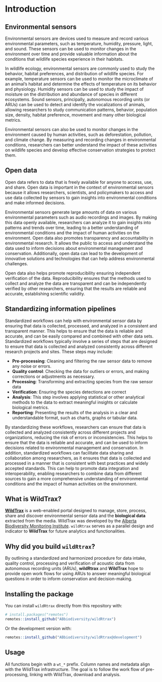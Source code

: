 # Introduction

## Environmental sensors

Environmental sensors are devices used to measure and record various environmental parameters, such as temperature, humidity, pressure, light, and sound. These sensors can be used to monitor changes in the environment over time and provide valuable information about the conditions that wildlife species experience in their habitats.

In wildlife ecology, environmental sensors are commonly used to study the behavior, habitat preferences, and distribution of wildlife species. For example, temperature sensors can be used to monitor the microclimate of an animal's habitat and determine the effects of temperature on its behavior and physiology. Humidity sensors can be used to study the impact of moisture on the distribution and abundance of species in different ecosystems. Sound sensors, principally, autonomous recording units (or ARUs) can be used to detect and identify the vocalizations of animals, allowing researchers to study communication patterns, behavior, population size, density, habitat preference, movement and many other biological metrics. 

Environmental sensors can also be used to monitor changes in the environment caused by human activities, such as deforestation, pollution, and climate change. By measuring and recording changes in environmental conditions, researchers can better understand the impact of these activities on wildlife species and develop effective conservation strategies to protect them.

## Open data

Open data refers to data that is freely available for anyone to access, use, and share. Open data is important in the context of environmental sensors because it allows researchers, scientists, and policymakers to access and use data collected by sensors to gain insights into environmental conditions and make informed decisions.

Environmental sensors generate large amounts of data on various environmental parameters such as audio recordings and images. By making this data openly available, researchers can analyze it to gain insights into patterns and trends over time, leading to a better understanding of environmental conditions and the impact of human activities on the environment. Open data also promotes transparency and accountability in environmental research. It allows the public to access and understand the data used to inform decisions about environmental management and conservation. Additionally, open data can lead to the development of innovative solutions and technologies that can help address environmental challenges. 

Open data also helps promote reproducibility ensuring independent verification of the data. Reproducibility ensures that the methods used to collect and analyze the data are transparent and can be independently verified by other researchers, ensuring that the results are reliable and accurate, establishing scientific validity. 

## Standardizing information pipelines

Standardized workflows can help with environmental sensor data by ensuring that data is collected, processed, and analyzed in a consistent and transparent manner. This helps to ensure that the data is reliable and accurate, and can be easily compared and combined with other data sets. Standardized workflows typically involve a series of steps that are designed to ensure that data is collected and analyzed consistently across different research projects and sites. These steps may include:

* **Pre-processing**: Cleaning and filtering the raw sensor data to remove any noise or errors.
* **Quality control**: Checking the data for outliers or errors, and making corrections or adjustments as necessary.
* **Processing**: Transforming and extracting species from the raw sensor data
* **Verification**: Ensuring the species detections are correct
* **Analysis**: This step involves applying statistical or other analytical methods to the data to extract meaningful insights or calculate biological metrics.
* **Reporting**: Presenting the results of the analysis in a clear and understandable format, such as charts, graphs or tabular data. 

By standardizing these workflows, researchers can ensure that data is collected and analyzed consistently across different projects and organizations, reducing the risk of errors or inconsistencies. This helps to ensure that the data is reliable and accurate, and can be used to inform decisions related to environmental management and conservation. In addition, standardized workflows can facilitate data sharing and collaboration among researchers, as it ensures that data is collected and processed in a manner that is consistent with best practices and widely accepted standards. This can help to promote data integration and interoperability, enabling researchers to combine data from different sources to gain a more comprehensive understanding of environmental conditions and the impact of human activities on the environment.

## What is **WildTrax**?

[**WildTrax**](https://www.wildtrax.ca) is a web-enabled portal designed to manage, store, process, share and discover environmental sensor data and the  **biological data** extracted from the media. WildTrax was developed by the [Alberta Biodiversity Monitoring Institute](https://abmi.ca). `wildRtrax` serves as a parallel design and indicator to **WildTrax** for future analytics and functionalities.

## Why did you build `wildRtrax`?

By outlining a standardized and harmonized procedure for data intake, quality control, processing and verification of acoustic data from autonomous recording units (ARUs), **wildRtrax** and **WildTrax** hope to provide open work flows for using ARUs to answer meaningful biological questions in order to inform conservation and decision-making.

## Installing the package

You can install `wildRtrax` directly from this repository with:

```r
# install.packages("remotes")
remotes::install_github("ABbiodiversity/wildRtrax")
```

Or the development version with:

```r
remotes::install_github("ABbiodiversity/wildRtrax@development")
```

## Usage

All functions begin with a `wt_*` prefix. Column names and metadata align with the WildTrax infrastructure. The goal is to follow the work flow of pre-processing, linking with WildTrax, download and analysis. 

